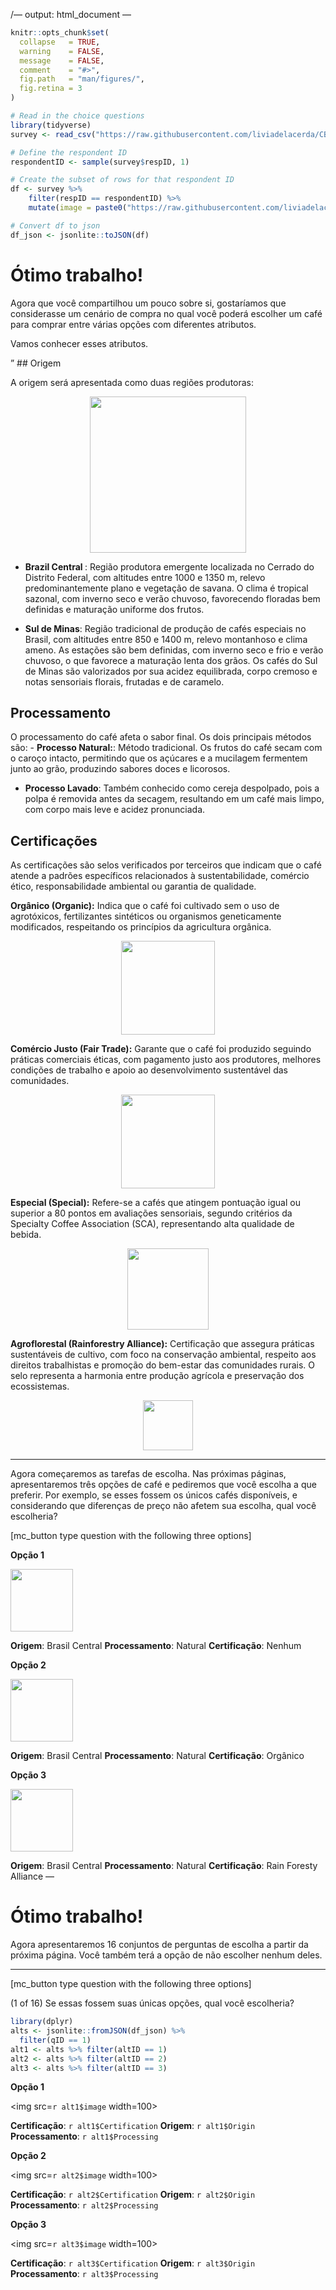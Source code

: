 /---
output: html_document
---

```r
knitr::opts_chunk$set(
  collapse   = TRUE,
  warning    = FALSE,
  message    = FALSE,
  comment    = "#>",
  fig.path   = "man/figures/",
  fig.retina = 3
)
```

```r
# Read in the choice questions
library(tidyverse)
survey <- read_csv("https://raw.githubusercontent.com/liviadelacerda/CBCAcoffee/main/survey/choice_questions.csv")

# Define the respondent ID
respondentID <- sample(survey$respID, 1)

# Create the subset of rows for that respondent ID
df <- survey %>%
    filter(respID == respondentID) %>%
    mutate(image = paste0("https://raw.githubusercontent.com/liviadelacerda/CBCAcoffee/survey/images/", image))

# Convert df to json
df_json <- jsonlite::toJSON(df)
```

# Ótimo trabalho!

Agora que você compartilhou um pouco sobre si, gostaríamos que considerasse um cenário de compra no qual você poderá escolher um café para comprar entre várias opções com diferentes atributos. 

Vamos conhecer esses atributos.

"
## Origem

A origem será apresentada como duas regiões produtoras:


<div style="text-align: center;">
  <img src="https://raw.githubusercontent.com/liviadelacerda/CBCAcoffee/main/survey/images/IG.png" width=250>
</div>


- **Brazil Central **: Região produtora emergente localizada no Cerrado do Distrito Federal, com altitudes entre 1000 e 1350 m, relevo predominantemente plano e vegetação de savana. O clima é tropical sazonal, com inverno seco e verão chuvoso, favorecendo floradas bem definidas e maturação uniforme dos frutos. 

- **Sul de Minas**: Região tradicional de produção de cafés especiais no Brasil, com altitudes entre 850 e 1400 m, relevo montanhoso e clima ameno. As estações são bem definidas, com inverno seco e frio e verão chuvoso, o que favorece a maturação lenta dos grãos. Os cafés do Sul de Minas são valorizados por sua acidez equilibrada, corpo cremoso e notas sensoriais florais, frutadas e de caramelo.

## Processamento

O processamento do café afeta o sabor final. Os dois principais métodos são:
- **Processo Natural:**: Método tradicional. Os frutos do café secam com o caroço intacto, permitindo que os açúcares e a mucilagem fermentem junto ao grão, produzindo sabores doces e licorosos.

- **Processo Lavado**: Também conhecido como cereja despolpado, pois a polpa é removida antes da secagem, resultando em um café mais limpo, com corpo mais leve e acidez pronunciada.

## Certificações

As certificações são selos verificados por terceiros que indicam que o café atende a padrões específicos relacionados à sustentabilidade, comércio ético, responsabilidade ambiental ou garantia de qualidade.

**Orgânico (Organic):** Indica que o café foi cultivado sem o uso de agrotóxicos, fertilizantes sintéticos ou organismos geneticamente modificados, respeitando os princípios da agricultura orgânica.

<div style="text-align: center;">
<img src="https://raw.githubusercontent.com/liviadelacerda/CBCAcoffee/main/survey/images/c_organic.jpg" width=150>
</div>

**Comércio Justo (Fair Trade):** Garante que o café foi produzido seguindo práticas comerciais éticas, com pagamento justo aos produtores, melhores condições de trabalho e apoio ao desenvolvimento sustentável das comunidades.

<div style="text-align: center;">
<img src="https://raw.githubusercontent.com/liviadelacerda/CBCAcoffee/main/survey/images/c_fairtrade.jpg" width=150>
</div>

**Especial (Special):** Refere-se a cafés que atingem pontuação igual ou superior a 80 pontos em avaliações sensoriais, segundo critérios da Specialty Coffee Association (SCA), representando alta qualidade de bebida.

<div style="text-align: center;">
<img src="https://raw.githubusercontent.com/liviadelacerda/CBCAcoffee/main/survey/images/c_special.png" width=130>
</div>

**Agroflorestal (Rainforestry Alliance):** Certificação que assegura práticas sustentáveis de cultivo, com foco na conservação ambiental, respeito aos direitos trabalhistas e promoção do bem-estar das comunidades rurais. O selo representa a harmonia entre produção agrícola e preservação dos ecossistemas.

<div style="text-align: center;">
<img src="https://raw.githubusercontent.com/liviadelacerda/CBCAcoffee/main/survey/images/c_agroforestry.jpg" width=80>
</div>

---

Agora começaremos as tarefas de escolha. Nas próximas páginas, apresentaremos três opções de café e pediremos que você escolha a que preferir.
Por exemplo, se esses fossem os únicos cafés disponíveis, e considerando que diferenças de preço não afetem sua escolha,  qual você escolheria?

[mc_button type question with the following three options]

**Opção 1**

<img src="https://raw.githubusercontent.com/liviadelacerda/CBCAcoffee/main/survey/images/none.jpg" width=100>

**Origem**: Brasil Central
**Processamento**: Natural
**Certificação**: Nenhum

**Opção 2**

<img src="https://raw.githubusercontent.com/liviadelacerda/CBCAcoffee/main/survey/images/organic.jpg" width=100>

**Origem**: Brasil Central
**Processamento**: Natural
**Certificação**: Orgânico

**Opção 3**

<img src="https://raw.githubusercontent.com/liviadelacerda/CBCAcoffee/main/survey/images/agroforestry.jpg" width=100>

**Origem**: Brasil Central
**Processamento**: Natural
**Certificação**: Rain Foresty Alliance
---

# Ótimo trabalho!
Agora apresentaremos 16 conjuntos de perguntas de escolha a partir da próxima página.
Você também terá a opção de não escolher nenhum deles.

---

[mc_button type question with the following three options]

(1 of 16) Se essas fossem suas únicas opções, qual você escolheria?

```r
library(dplyr)
alts <- jsonlite::fromJSON(df_json) %>% 
  filter(qID == 1)
alt1 <- alts %>% filter(altID == 1)
alt2 <- alts %>% filter(altID == 2)
alt3 <- alts %>% filter(altID == 3)
```
**Opção 1**

<img src=`r alt1$image` width=100>

**Certificação**: `r alt1$Certification`
**Origem**: `r alt1$Origin` 
**Processamento**: `r alt1$Processing`

**Opção 2**

<img src=`r alt2$image` width=100>

**Certificação**: `r alt2$Certification`
**Origem**: `r alt2$Origin` 
**Processamento**: `r alt2$Processing`

**Opção 3**

<img src=`r alt3$image` width=100>

**Certificação**: `r alt3$Certification`
**Origem**: `r alt3$Origin` 
**Processamento**: `r alt3$Processing`
